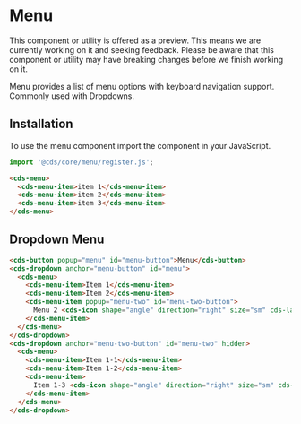 
<Meta title="Components/Menu" />

# Menu

<cds-alert-group status="warning" cds-layout="m-b:lg">
  <cds-alert>
    This component or utility is offered as a preview. This means we are currently working on it and seeking feedback.
    Please be aware that this component or utility may have breaking changes before we finish working on it.
  </cds-alert>
</cds-alert-group>

Menu provides a list of menu options with keyboard navigation support. Commonly used with Dropdowns.

## Installation

To use the menu component import the component in your JavaScript.

```typescript
import '@cds/core/menu/register.js';
```

```html
<cds-menu>
  <cds-menu-item>item 1</cds-menu-item>
  <cds-menu-item>item 2</cds-menu-item>
  <cds-menu-item>item 3</cds-menu-item>
</cds-menu>
```

<Story id="stories-menu--basic" />

## Dropdown Menu

<Story id="stories-menu--dropdown-menu" />

```html
<cds-button popup="menu" id="menu-button">Menu</cds-button>
<cds-dropdown anchor="menu-button" id="menu">
  <cds-menu>
    <cds-menu-item>Item 1</cds-menu-item>
    <cds-menu-item>Item 2</cds-menu-item>
    <cds-menu-item popup="menu-two" id="menu-two-button">
      Menu 2 <cds-icon shape="angle" direction="right" size="sm" cds-layout="align:right"></cds-icon>
    </cds-menu-item>
  </cds-menu>
</cds-dropdown>
<cds-dropdown anchor="menu-two-button" id="menu-two" hidden>
  <cds-menu>
    <cds-menu-item>Item 1-1</cds-menu-item>
    <cds-menu-item>Item 1-2</cds-menu-item>
    <cds-menu-item>
      Item 1-3 <cds-icon shape="angle" direction="right" size="sm" cds-layout="align:right"></cds-icon>
    </cds-menu-item>
  </cds-menu>
</cds-dropdown>
```
